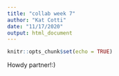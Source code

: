 ```yaml
---
title: "collab week 7"
author: "Kat Cotti"
date: "11/17/2020"
output: html_document
---
```


```r
knitr::opts_chunk$set(echo = TRUE)
```

Howdy partner!:)